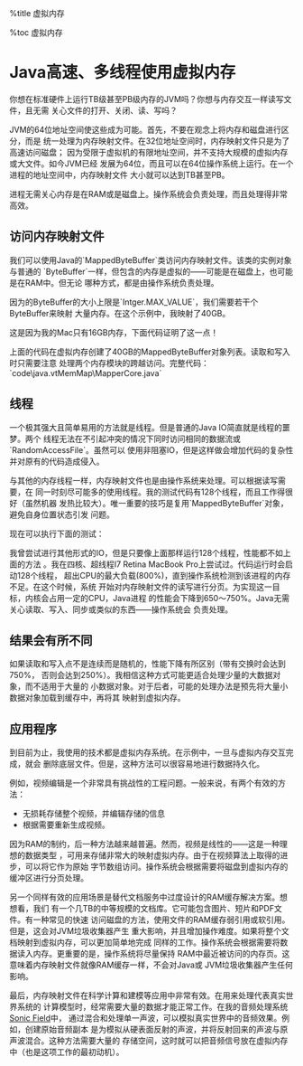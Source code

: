 %title 虚拟内存

%toc 虚拟内存


= Java高速、多线程使用虚拟内存 =

你想在标准硬件上运行TB级甚至PB级内存的JVM吗？你想与内存交互一样读写文件，且无需
关心文件的打开、关闭、读、写吗？

JVM的64位地址空间使这些成为可能。首先，不要在观念上将内存和磁盘进行区分，而是
统一处理为内存映射文件。在32位地址空间时，内存映射文件只是为了高速访问磁盘；
因为受限于虚拟机的有限地址空间，并不支持大规模的虚拟内存或大文件。如今JVM已经
发展为64位，而且可以在64位操作系统上运行。在一个进程的地址空间中，内存映射文件
大小就可以达到TB甚至PB。

进程无需关心内存是在RAM或是磁盘上。操作系统会负责处理，而且处理得非常高效。

== 访问内存映射文件 ==

我们可以使用Java的`MappedByteBuffer`类访问内存映射文件。该类的实例对象与普通的
`ByteBuffer`一样，但包含的内存是虚拟的——可能是在磁盘上，也可能是在RAM中。但无论
哪种方式，都是由操作系统负责处理。

因为的ByteBuffer的大小上限是`Intger.MAX_VALUE`，我们需要若干个ByteBuffer来映射
大量内存。在这个示例中，我映射了40GB。

这是因为我的Mac只有16GB内存，下面代码证明了这一点！

{{{class="brush: java"
}}}

上面的代码在虚拟内存创建了40GB的MappedByteBuffer对象列表。读取和写入时只需要注意
处理两个内存模块的跨越访问。完整代码：`code\java.vtMemMap\MapperCore.java`

== 线程 ==

一个极其强大且简单易用的方法就是线程。但是普通的Java IO简直就是线程的噩梦。两个
线程无法在不引起冲突的情况下同时访问相同的数据流或`RandomAccessFile`。虽然可以
使用非阻塞IO，但是这样做会增加代码的复杂性并对原有的代码造成侵入。

与其他的内存线程一样，内存映射文件也是由操作系统来处理。可以根据读写需要，在
同一时刻尽可能多的使用线程。我的测试代码有128个线程，而且工作得很好（虽然机器
发热比较大）。唯一重要的技巧是复用`MappedByteBuffer`对象，避免自身位置状态引发
问题。

现在可以执行下面的测试：

{{{class="brush: java"
@Test
public void readWriteCycleThreaded() throws IOException {
	final MapperCore mapper = new MapperCore("/tmp/MemoryMap", BIG_SIZE);
	final AtomicInteger fails = new AtomicInteger();
	final AtomicInteger done = new AtomicInteger();

	Runnable r = new Runnable() {
		public void run() {
			try {
				// Set to 0 for sequential test
				long off = (long) ((BIG_SIZE - 1024) * Math.random());
				System.out.println("Running new thread");
				byte[] bOut = new byte[1024];
				double counts = 10000000;
				for (long i = 0; i < counts; ++i) {
					ByteBuffer buf = ByteBuffer.wrap(bOut);
					long pos = (long) (((BIG_SIZE - 1024) * (i / counts)) + off) % 
						(BIG_SIZE - 1024);
					// Align with 8 byte boundary
					pos = pos / 8;
					pos = pos * 8;

					for (int j = 0; j < 128; ++j) {
						buf.putLong(pos + j * 8);
					}
					mapper.put(pos, bOut);

					byte[] bIn = mapper.get(pos, 1024);
					buf = ByteBuffer.wrap(bIn);
					for (int j = 0; j < 128; ++j) {
						long val = buf.getLong();
						if (val != pos + j * 8) {
							throw new RuntimeException("Error at "
									+ (pos + j * 8) + " was " + val);
						}
					}
				}
				System.out.println("Thread Complete");
			} catch (Throwable e) {
				e.printStackTrace();
				fails.incrementAndGet();
			} finally {
				done.incrementAndGet();
			}
		}
	};

	int nThreads = 128;
	for (int i = 0; i < nThreads; ++i) {
		new Thread(r).start();
	}
	while (done.intValue() != nThreads) {
		try {
			Thread.sleep(1000);
		} catch (InterruptedException e) {
			// ignore
		}
	}
	if (fails.intValue() != 0) {
		throw new RuntimeException("It failed " + fails.intValue());
	}
}
}}}

我曾尝试进行其他形式的IO，但是只要像上面那样运行128个线程，性能都不如上面的方法
。我在四核、超线程I7 Retina MacBook Pro上尝试过。代码运行时会启动128个线程，
超出CPU的最大负载(800%)，直到操作系统检测到该进程的内存不足。在这个时候，系统
开始对内存映射文件的读写进行分页。为实现这一目标，内核会占用一定的CPU，Java进程
的性能会下降到650～750%。Java无需关心读取、写入、同步或类似的东西——操作系统会
负责处理。

== 结果会有所不同 ==

如果读取和写入点不是连续而是随机的，性能下降有所区别（带有交换时会达到750%，
否则会达到250%）。我相信这种方式可能更适合处理少量的大数据对象，而不适用于大量的
小数据对象。对于后者，可能的处理办法是预先将大量小数据对象加载到缓存中，再将其
映射到虚拟内存。

== 应用程序 ==

到目前为止，我使用的技术都是虚拟内存系统。在示例中，一旦与虚拟内存交互完成，就会
删除底层文件。但是，这种方法可以很容易地进行数据持久化。

例如，视频编辑是一个非常具有挑战性的工程问题。一般来说，有两个有效的方法：

* 无损耗存储整个视频，并编辑存储的信息
* 根据需要重新生成视频。

因为RAM的制约，后一种方法越来越普遍。然而，视频是线性的——这是一种理想的数据类型
，可用来存储非常大的映射虚拟内存。由于在视频算法上取得的进步，可以将它作为原始
字节数组访问。操作系统会根据需要将磁盘到虚拟内存的缓冲区进行分页处理。

另一个同样有效的应用场景是替代文档服务中过度设计的RAM缓存解决方案。想想看，我们
有一个几TB的中等规模的文档库。它可能包含图片、短片和PDF文件。有一种常见的快速
访问磁盘的方法，使用文件的RAM缓存弱引用或软引用。但是，这会对JVM垃圾收集器产生
重大影响，并且增加操作难度。如果将整个文档映射到虚拟内存，可以更加简单地完成
同样的工作。操作系统会根据需要将数据读入内存。更重要的是，操作系统将尽量保持
RAM中最近被访问的内存页。这意味着内存映射文件就像RAM缓存一样，不会对Java或
JVM垃圾收集器产生任何影响。

最后，内存映射文件在科学计算和建模等应用中非常有效。在用来处理代表真实世界系统的
计算模型时，经常需要大量的数据才能正常工作。在我的音频处理系统
[[http://http://www.sonicfield.co.uk|Sonic Field]]中，
通过混合和处理单一声波，可以模拟真实世界中的音频效果。例如，创建原始音频副本
是为模拟从硬表面反射的声波，并将反射回来的声波与原声波混合。这种方法需要大量的
存储空间，这时就可以把音频信号放在虚拟内存中（也是这项工作的最初动机）。

